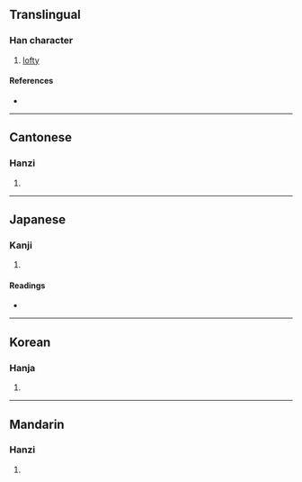 {{character info/new}}
==Translingual==

===Han character===
{{Han char|rn=46|rad=山|as=09|sn=12|four=22257|canj=UHOQ|ids=⿱山律}}

# [[lofty]]

====References====
* {{Han ref|kx=0316.040|dkj=08267|dj=0616.310|hdz=10787.170|uh=5D42|ud=23874|bh=D8E9|bd=55529}}

----

==Cantonese==

===Hanzi===
{{yue-hanzi|jyut=[[leot6]]|y=leut6}}

# {{defn|lang=yue|sort=山09}}

----

==Japanese==

===Kanji===
{{ja-kanji|grade=|rs=山09}}

# {{defn|lang=ja|sort=山09}}

====Readings====
* {{ja-readings|on=[[りつ]] (ritsu), [[りち]] (richi)|kun=[[けわしい]] (kewashii)}}

----

==Korean==

===Hanja===
{{ko-hanja|hangeul=률|rv=ryul|mr=ryul|y=lyul}}

# {{defn|lang=ko|sort=山09}}

----

==Mandarin==

===Hanzi===
{{cmn-hanzi|pin=[[lǜ]] ([[lü4]])|wg=lü<sup>4</sup>}}

# {{defn|lang=cmn|sort=山09}}